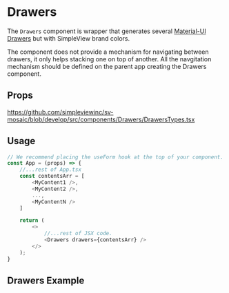 
<Meta title='Components/Drawers/Readme' />

# Drawers
The `Drawers` component is wrapper that generates several [Material-UI Drawers](https://mui.com/material-ui/react-drawer/#main-content) but with SimpleView brand colors.

The component does not provide a mechanism for navigating between drawers, it only helps stacking one on top of another.
All the navgitation mechanism should be defined on the parent app creating the Drawers component.

## Props

https://github.com/simpleviewinc/sv-mosaic/blob/develop/src/components/Drawers/DrawersTypes.tsx

## Usage
```ts
// We recommend placing the useForm hook at the top of your component.
const App = (props) => {
	//...rest of App.tsx
	const contentsArr = [
		<MyContent1 />,
		<MyContent2 />,
		...,
		<MyContentN />
	]

	return (
		<>
			//...rest of JSX code.
			<Drawers drawers={contentsArr} />
		</>
	);
}
```

## Drawers Example
<Preview withSource='none'>
  <stories.Example />
</Preview>
